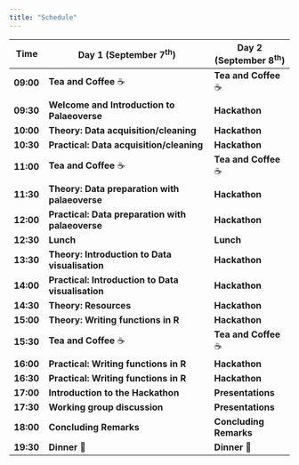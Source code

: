 ```yaml
---
title: "Schedule"
---
```


| Time      | Day 1 (September 7^th^)                           | Day 2 (September 8^th^) |
|-----------|---------------------------------------------------|-------------------------|
| **09:00** | **Tea and Coffee** ☕                              | **Tea and Coffee** ☕   |
| **09:30** | **Welcome and Introduction to Palaeoverse**       | **Hackathon**           |
| **10:00** | **Theory: Data acquisition/cleaning**             | **Hackathon**           |
| **10:30** | **Practical: Data acquisition/cleaning**          | **Hackathon**           |
| **11:00** | **Tea and Coffee** ☕                             | **Tea and Coffee** ☕   |
| **11:30** | **Theory: Data preparation with palaeoverse**     | **Hackathon**           |
| **12:00** | **Practical: Data preparation with palaeoverse**  | **Hackathon**           |
| **12:30** | **Lunch**                                         | **Lunch**               |
| **13:30** | **Theory: Introduction to Data visualisation**    | **Hackathon**           |
| **14:00** | **Practical: Introduction to Data visualisation** | **Hackathon**           |
| **14:30** | **Theory: Resources**                             | **Hackathon**           |
| **15:00** | **Theory: Writing functions in R**                | **Hackathon**           |
| **15:30** | **Tea and Coffee** ☕                             | **Tea and Coffee** ☕   |
| **16:00** | **Practical: Writing functions in R**             | **Hackathon**           |
| **16:30** | **Practical: Writing functions in R**             | **Hackathon**           |
| **17:00** | **Introduction to the Hackathon**                 | **Presentations**       |
| **17:30** | **Working group discussion**                      | **Presentations**       |
| **18:00** | **Concluding Remarks**                            | **Concluding Remarks**  |
| **19:30** | **Dinner** 🥘                                     | **Dinner** 🥘           |



